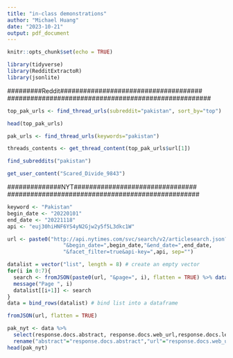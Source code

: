 ```yaml
---
title: "in-class demonstrations"
author: "Michael Huang"
date: "2023-10-21"
output: pdf_document
---
```


```r
knitr::opts_chunk$set(echo = TRUE)
```

```r
library(tidyverse)
library(RedditExtractoR)
library(jsonlite)
```

########################################################
#########Reddit#####################################
#####################################################

```r
top_pak_urls <- find_thread_urls(subreddit="pakistan", sort_by="top")
```


```r
head(top_pak_urls)
```


```r
pak_urls <- find_thread_urls(keywords="pakistan")
```


```r
threads_contents <- get_thread_content(top_pak_urls$url[1])
```

```r
find_subreddits("pakistan")
```
```r
get_user_content("Scared_Divide_9843")
```


###################################################
##############NYT################################
##################################################

```r
keyword <- "Pakistan" 
begin_date <- "20220101"
end_date <- "20221118"
api <- "euj30hiHNF6YS4yN2Gjw2y5f5L3dkc1W"
```

```r
url <- paste0("http://api.nytimes.com/svc/search/v2/articlesearch.json?q=",keyword,
                  "&begin_date=",begin_date,"&end_date=",end_date,
                  "&facet_filter=true&api-key=",api, sep="")
```

```r
datalist = vector("list", length = 8) # create an empty vector 
for(i in 0:7){  
  search <- fromJSON(paste0(url, "&page=", i), flatten = TRUE) %>% data.frame() 
  message("Page ", i) 
  datalist[[i+1]] <- search 
}
data = bind_rows(datalist) # bind list into a dataframe 
```


```r
fromJSON(url, flatten = TRUE)

```

```r
pak_nyt <- data %>% 
  select(response.docs.abstract, response.docs.web_url,response.docs.lead_paragraph,response.docs.word_count,response.docs.section_name,response.docs.headline.print_headline) %>% # select relevant variables
  rename("abstract"="response.docs.abstract","url"="response.docs.web_url","lead_paragraph"="response.docs.lead_paragraph","section_name"="response.docs.section_name","word_count"="response.docs.word_count","print_headline"="response.docs.headline.print_headline") # rename the variables
head(pak_nyt)
```



